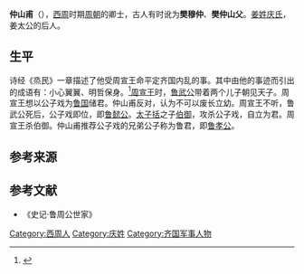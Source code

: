 '''仲山甫'''（{{bd|？||？||catIdx=Z}}），[[西周|西周]]时期[[周朝|周朝]]的卿士，古人有时讹为'''樊穆仲'''、'''樊仲山父'''。[[姜姓|姜姓]][[庆氏|庆氏]]，姜太公的后人。

== 生平 ==
诗经《烝民》一章描述了他受周宣王命平定齐国内乱的事。其中由他的事迹而引出的成语有：小心翼翼、明哲保身。<ref>{{Cite book|title=诗三家义集疏|last=王|first=先谦|publisher=中华书局|year=|isbn=|location=|pages=967-973}}</ref>[[周宣王|周宣王]]时，[[鲁武公|鲁武公]]带着两个儿子朝见天子。周宣王想以公子戏为[[鲁国|鲁国]]储君。仲山甫反对，认为不可以废长立幼。周宣王不听，鲁武公死后，公子戏即位，即[[鲁懿公|鲁懿公]]。[[太子括|太子括]]之子[[伯御|伯御]]，攻杀公子戏，自立为君。周宣王杀伯御。仲山甫推荐公子戏的兄弟公子称为鲁君，即[[鲁孝公|鲁孝公]]。

== 参考来源 ==
{{Reflist}}

==参考文献==
*《史记·鲁周公世家》
{{周朝人小作品}}
[[Category:西周人|Category:西周人]]
[[Category:庆姓|Category:庆姓]]
[[Category:齐国军事人物|Category:齐国军事人物]]